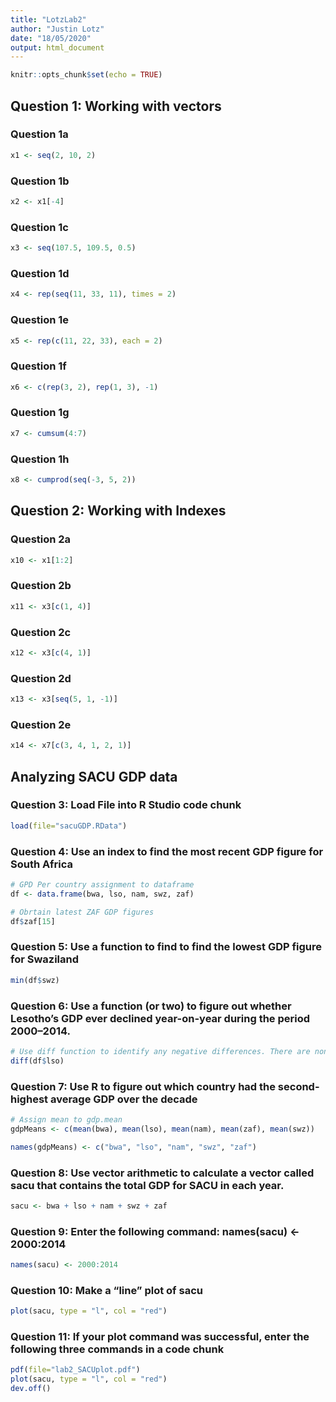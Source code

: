 ```yaml
---
title: "LotzLab2"
author: "Justin Lotz"
date: "18/05/2020"
output: html_document
---
```



```r
knitr::opts_chunk$set(echo = TRUE)
```

## Question 1: Working with vectors

### Question 1a
```r
x1 <- seq(2, 10, 2)

```

### Question 1b
```r
x2 <- x1[-4]

```

### Question 1c
```r
x3 <- seq(107.5, 109.5, 0.5)

```

### Question 1d
```r
x4 <- rep(seq(11, 33, 11), times = 2)

```

### Question 1e
```r
x5 <- rep(c(11, 22, 33), each = 2)

```

### Question 1f
```r
x6 <- c(rep(3, 2), rep(1, 3), -1)

```

### Question 1g
```r
x7 <- cumsum(4:7)

```

### Question 1h
```r
x8 <- cumprod(seq(-3, 5, 2))

```

## Question 2: Working with Indexes

### Question 2a
```r
x10 <- x1[1:2]

```

### Question 2b
```r
x11 <- x3[c(1, 4)]

```

### Question 2c
```r
x12 <- x3[c(4, 1)]

```

### Question 2d
```r
x13 <- x3[seq(5, 1, -1)]

```

### Question 2e
```r
x14 <- x7[c(3, 4, 1, 2, 1)]

```

## Analyzing SACU GDP data

### Question 3: Load File into R Studio code chunk
```r
load(file="sacuGDP.RData")

```

### Question 4: Use an index to find the most recent GDP figure for South Africa
```r
# GPD Per country assignment to dataframe
df <- data.frame(bwa, lso, nam, swz, zaf)

# Obrtain latest ZAF GDP figures
df$zaf[15]

```

### Question 5: Use a function to find to find the lowest GDP figure for Swaziland
```r
min(df$swz)

```

### Question 6: Use a function (or two) to figure out whether Lesotho’s GDP ever declined year-on-year during the period 2000–2014.
```r
# Use diff function to identify any negative differences. There are none, therefore no decline took place.
diff(df$lso)

```

### Question 7:  Use R to figure out which country had the second-highest average GDP over the decade
```r
# Assign mean to gdp.mean
gdpMeans <- c(mean(bwa), mean(lso), mean(nam), mean(zaf), mean(swz))

names(gdpMeans) <- c("bwa", "lso", "nam", "swz", "zaf")

```

### Question 8: Use vector arithmetic to calculate a vector called sacu that contains the total GDP for SACU in each year.
```r
sacu <- bwa + lso + nam + swz + zaf

```

### Question 9: Enter the following command: names(sacu) <- 2000:2014
```r
names(sacu) <- 2000:2014

```

### Question 10: Make a “line” plot of sacu
```r
plot(sacu, type = "l", col = "red")

```

### Question 11: If your plot command was successful, enter the following three commands in a code chunk
```r
pdf(file="lab2_SACUplot.pdf")
plot(sacu, type = "l", col = "red")
dev.off()

```



